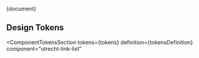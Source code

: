 
<Meta title="CSS Component/Link List/README" />

<Description>{document}</Description>

## Design Tokens

<ComponentTokensSection
  tokens={tokens}
  definition={tokensDefinition}
  component="utrecht-link-list"
></ComponentTokensSection>
